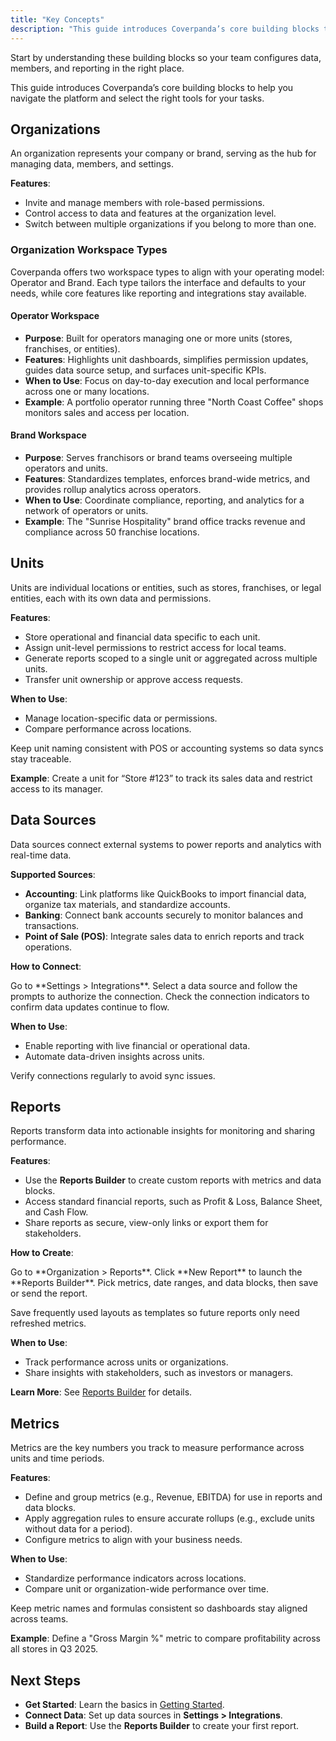 ```yaml
---
title: "Key Concepts"
description: "This guide introduces Coverpanda’s core building blocks to help you navigate the platform and select the right tools for your tasks."
---
```


<Info>
  Start by understanding these building blocks so your team configures data, members, and reporting in the
  right place.
</Info>

This guide introduces Coverpanda’s core building blocks to help you navigate the platform and select the right tools for your tasks.

## Organizations

An organization represents your company or brand, serving as the hub for managing data, members, and settings.

**Features**:

- Invite and manage members with role-based permissions.
- Control access to data and features at the organization level.
- Switch between multiple organizations if you belong to more than one.

### Organization Workspace Types

Coverpanda offers two workspace types to align with your operating model: Operator and Brand. Each type tailors the interface and defaults to your needs, while core features like reporting and integrations stay available.

#### Operator Workspace

- **Purpose**: Built for operators managing one or more units (stores, franchises, or entities).
- **Features**: Highlights unit dashboards, simplifies permission updates, guides data source setup, and surfaces unit-specific KPIs.
- **When to Use**: Focus on day-to-day execution and local performance across one or many locations.
- **Example**: A portfolio operator running three "North Coast Coffee" shops monitors sales and access per location.

#### Brand Workspace

- **Purpose**: Serves franchisors or brand teams overseeing multiple operators and units.
- **Features**: Standardizes templates, enforces brand-wide metrics, and provides rollup analytics across operators.
- **When to Use**: Coordinate compliance, reporting, and analytics for a network of operators or units.
- **Example**: The "Sunrise Hospitality" brand office tracks revenue and compliance across 50 franchise locations.

## Units

Units are individual locations or entities, such as stores, franchises, or legal entities, each with its own data and permissions.

**Features**:

- Store operational and financial data specific to each unit.
- Assign unit-level permissions to restrict access for local teams.
- Generate reports scoped to a single unit or aggregated across multiple units.
- Transfer unit ownership or approve access requests.

**When to Use**:

- Manage location-specific data or permissions.
- Compare performance across locations.

<Note>Keep unit naming consistent with POS or accounting systems so data syncs stay traceable.</Note>

**Example**: Create a unit for “Store #123” to track its sales data and restrict access to its manager.

## Data Sources

Data sources connect external systems to power reports and analytics with real-time data.

**Supported Sources**:

- **Accounting**: Link platforms like QuickBooks to import financial data, organize tax materials, and standardize accounts.
- **Banking**: Connect bank accounts securely to monitor balances and transactions.
- **Point of Sale (POS)**: Integrate sales data to enrich reports and track operations.

**How to Connect**:

<Steps>
  <Step title="Open Integrations">Go to **Settings > Integrations**.</Step>
  <Step title="Authenticate the source">
    Select a data source and follow the prompts to authorize the connection.
  </Step>
  <Step title="Monitor sync status">
    Check the connection indicators to confirm data updates continue to flow.
  </Step>
</Steps>

**When to Use**:

- Enable reporting with live financial or operational data.
- Automate data-driven insights across units.

<Note>Verify connections regularly to avoid sync issues.</Note>

## Reports

Reports transform data into actionable insights for monitoring and sharing performance.

**Features**:

- Use the **Reports Builder** to create custom reports with metrics and data blocks.
- Access standard financial reports, such as Profit & Loss, Balance Sheet, and Cash Flow.
- Share reports as secure, view-only links or export them for stakeholders.

**How to Create**:

<Steps>
  <Step title="Open Reports">Go to **Organization > Reports**.</Step>
  <Step title="Start a draft">Click **New Report** to launch the **Reports Builder**.</Step>
  <Step title="Configure and share">
    Pick metrics, date ranges, and data blocks, then save or send the report.
  </Step>
</Steps>

<Tip>Save frequently used layouts as templates so future reports only need refreshed metrics.</Tip>

**When to Use**:

- Track performance across units or organizations.
- Share insights with stakeholders, such as investors or managers.

**Learn More**: See [Reports Builder](#reports-builder) for details.

## Metrics

Metrics are the key numbers you track to measure performance across units and time periods.

**Features**:

- Define and group metrics (e.g., Revenue, EBITDA) for use in reports and data blocks.
- Apply aggregation rules to ensure accurate rollups (e.g., exclude units without data for a period).
- Configure metrics to align with your business needs.

**When to Use**:

- Standardize performance indicators across locations.
- Compare unit or organization-wide performance over time.

<Tip>Keep metric names and formulas consistent so dashboards stay aligned across teams.</Tip>

**Example**: Define a "Gross Margin %" metric to compare profitability across all stores in Q3 2025.

## Next Steps

- **Get Started**: Learn the basics in [Getting Started](#getting-started).
- **Connect Data**: Set up data sources in **Settings > Integrations**.
- **Build a Report**: Use the **Reports Builder** to create your first report.
